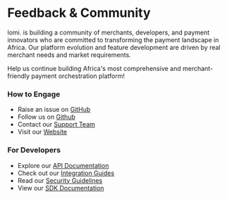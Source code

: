 # Feedback & Community 

lomi. is building a community of merchants, developers, and payment innovators who are committed to transforming the payment landscape in Africa. Our platform evolution and feature development are driven by real merchant needs and market requirements.

Help us continue building Africa's most comprehensive and merchant-friendly payment orchestration platform!

### How to Engage
- Raise an issue on [GitHub](https://github.com/lomiafrica/lomi/issues) 
- Follow us on [Github](https://github.com/lomiafrica/lomi)
- Contact our [Support Team](mailto:hello@lomi.africa)
- Visit our [Website](https://lomi.africa)

### For Developers
- Explore our [API Documentation](../api-reference/overview)
- Check out our [Integration Guides](../integration/getting-started)
- Read our [Security Guidelines](../security/overview)
- View our [SDK Documentation](../sdks/overview)